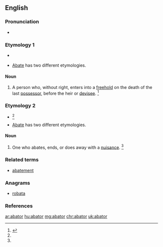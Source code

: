 ==English==

===Pronunciation===
* {{a|GenAm}} {{IPA|/əˈbeɪt.ə/|/əˈbeɪt.ɚ/}}

===Etymology 1===
* {{suffix|abate|or|t1=to enter without right after the owner dies and before the heir takes over}}<ref name=WID>{{reference-book | last =| first = | authorlink =  | coauthors =  | editor =Gove, Philip Babcock    | others =  | title = Webster's Third International Dictionary of the English Language Unabridged | origdate =  | origyear = 1909 | origmonth =  | url =  | format =  | accessdate =  | accessyear =  | accessmonth =  | edition =  | date =  | year =1976  | month =  | publisher =G. & C. Merriam Co.  | location = Springfield, MA | language =  | id =  | doi = | isbn =0-87779-101-5 | lccn = | ol = | pages =  | chapter =  | chapterurl =  | quote =}}
</ref>
* [[abate|Abate]] has two different etymologies.

====Noun====
{{en-noun}}
 
# {{context|legal}} A person who, without right, enters into a [[freehold]] on the death of the last [[possessor]], before the heir or [[devisee]]. {{defdate|Mid 16<sup>th</sup> century.}} <ref name=SOED>{{reference-book | last =| first = | authorlink =  | coauthors =  | editor =Brown, Lesley  | others =  | title = The Shorter Oxford English Dictionary | origdate =  | origyear = 1933| origmonth =  | url =  | format =  | accessdate =  | accessyear =  | accessmonth =  | edition = 5th | date =  | year =2003| month =  | publisher =Oxford University Press  | location =Oxford, UK | language =  | id =  | doi = | isbn =978-0-19-860575-7 | lccn = | ol = | pages =2| chapter =  | chapterurl =  | quote =}}</ref>

===Etymology 2===

* {{suffix|abate|or|t1=do away with}}<ref name=WID/>
* [[abate|Abate]] has two different etymologies.

====Noun====
{{en-noun}}

# {{context|legal}} One who abates, ends, or does away with a [[nuisance]]. {{defdate|Late 16<sup>th</sup> century.}} <ref name=SOED/>

===Related terms===
* [[abatement]]

{{Webster 1913}}

===Anagrams===
* [[robata#English|robata]]

===References===
<references/>

[[ar:abator]]
[[hu:abator]]
[[mg:abator]]
[[chr:abator]]
[[uk:abator]]